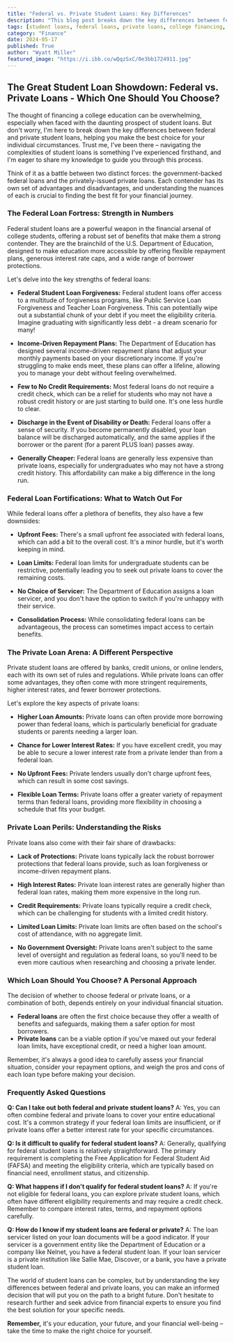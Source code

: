 ```yaml
---
title: "Federal vs. Private Student Loans: Key Differences"
description: "This blog post breaks down the key differences between federal and private student loans, covering benefits, drawbacks, and eligibility requirements. Learn about income-driven repayment, loan forgiveness, and other crucial factors to help you choose the best loan type for your financial situation."
tags: [student loans, federal loans, private loans, college financing, higher education, student debt, loan forgiveness, repayment plans, financial aid, education costs, financial planning]
category: "Finance"
date: 2024-05-17
published: True
author: "Wyatt Miller"
featured_image: "https://i.ibb.co/wQqzSxC/0e3bb1724911.jpg"
---
```


## The Great Student Loan Showdown: Federal vs. Private Loans - Which One Should You Choose?

The thought of financing a college education can be overwhelming, especially when faced with the daunting prospect of student loans.  But don't worry, I'm here to break down the key differences between federal and private student loans, helping you make the best choice for your individual circumstances.  Trust me, I've been there – navigating the complexities of student loans is something I've experienced firsthand, and I'm eager to share my knowledge to guide you through this process. 

Think of it as a battle between two distinct forces: the government-backed federal loans and the privately-issued private loans. Each contender has its own set of advantages and disadvantages, and understanding the nuances of each is crucial to finding the best fit for your financial journey. 

###  The Federal Loan Fortress: Strength in Numbers

Federal student loans are a powerful weapon in the financial arsenal of college students, offering a robust set of benefits that make them a strong contender. They are the brainchild of the U.S. Department of Education, designed to make education more accessible by offering flexible repayment plans, generous interest rate caps, and a wide range of borrower protections. 

Let's delve into the key strengths of federal loans:

* **Federal Student Loan Forgiveness:**  Federal student loans offer access to a multitude of forgiveness programs, like Public Service Loan Forgiveness and Teacher Loan Forgiveness.  This can potentially wipe out a substantial chunk of your debt if you meet the eligibility criteria.  Imagine graduating with significantly less debt - a dream scenario for many! 

* **Income-Driven Repayment Plans:**  The Department of Education has designed several income-driven repayment plans that adjust your monthly payments based on your discretionary income. If you're struggling to make ends meet, these plans can offer a lifeline, allowing you to manage your debt without feeling overwhelmed.

* **Few to No Credit Requirements:** Most federal loans do not require a credit check, which can be a relief for students who may not have a robust credit history or are just starting to build one. It's one less hurdle to clear.

* **Discharge in the Event of Disability or Death:** Federal loans offer a sense of security. If you become permanently disabled, your loan balance will be discharged automatically, and the same applies if the borrower or the parent (for a parent PLUS loan) passes away.  

* **Generally Cheaper:**  Federal loans are generally less expensive than private loans, especially for undergraduates who may not have a strong credit history.  This affordability can make a big difference in the long run.

### Federal Loan Fortifications:  What to Watch Out For

While federal loans offer a plethora of benefits, they also have a few downsides:

* **Upfront Fees:**  There's a small upfront fee associated with federal loans, which can add a bit to the overall cost.  It's a minor hurdle, but it's worth keeping in mind.

* **Loan Limits:**  Federal loan limits for undergraduate students can be restrictive, potentially leading you to seek out private loans to cover the remaining costs.  

* **No Choice of Servicer:** The Department of Education assigns a loan servicer, and you don't have the option to switch if you're unhappy with their service.  

* **Consolidation Process:**  While consolidating federal loans can be advantageous, the process can sometimes impact access to certain benefits.

### The Private Loan Arena: A Different Perspective

Private student loans are offered by banks, credit unions, or online lenders, each with its own set of rules and regulations.  While private loans can offer some advantages, they often come with more stringent requirements, higher interest rates, and fewer borrower protections.

Let's explore the key aspects of private loans:

* **Higher Loan Amounts:**  Private loans can often provide more borrowing power than federal loans, which is particularly beneficial for graduate students or parents needing a larger loan.

* **Chance for Lower Interest Rates:**  If you have excellent credit, you may be able to secure a lower interest rate from a private lender than from a federal loan.  

* **No Upfront Fees:**  Private lenders usually don't charge upfront fees, which can result in some cost savings. 

* **Flexible Loan Terms:**  Private loans offer a greater variety of repayment terms than federal loans, providing more flexibility in choosing a schedule that fits your budget. 

### Private Loan Perils:  Understanding the Risks

Private loans also come with their fair share of drawbacks: 

* **Lack of Protections:**  Private loans typically lack the robust borrower protections that federal loans provide, such as loan forgiveness or income-driven repayment plans. 

* **High Interest Rates:**  Private loan interest rates are generally higher than federal loan rates, making them more expensive in the long run.

* **Credit Requirements:**  Private loans typically require a credit check, which can be challenging for students with a limited credit history.

* **Limited Loan Limits:**  Private loan limits are often based on the school's cost of attendance, with no aggregate limit. 

* **No Government Oversight:**  Private loans aren't subject to the same level of oversight and regulation as federal loans, so you'll need to be even more cautious when researching and choosing a private lender.

### Which Loan Should You Choose? A Personal Approach

The decision of whether to choose federal or private loans, or a combination of both, depends entirely on your individual financial situation.  

* **Federal loans** are often the first choice because they offer a wealth of benefits and safeguards, making them a safer option for most borrowers.
* **Private loans** can be a viable option if you've maxed out your federal loan limits, have exceptional credit, or need a higher loan amount.

Remember, it's always a good idea to carefully assess your financial situation, consider your repayment options, and weigh the pros and cons of each loan type before making your decision. 

###  Frequently Asked Questions

**Q: Can I take out both federal and private student loans?**
A: Yes, you can often combine federal and private loans to cover your entire educational cost. It's a common strategy if your federal loan limits are insufficient, or if private loans offer a better interest rate for your specific circumstances.

**Q: Is it difficult to qualify for federal student loans?**
A: Generally, qualifying for federal student loans is relatively straightforward.  The primary requirement is completing the Free Application for Federal Student Aid (FAFSA) and meeting the eligibility criteria, which are typically based on financial need, enrollment status, and citizenship.

**Q: What happens if I don't qualify for federal student loans?**
A: If you're not eligible for federal loans, you can explore private student loans, which often have different eligibility requirements and may require a credit check.  Remember to compare interest rates, terms, and repayment options carefully.

**Q: How do I know if my student loans are federal or private?**
A: The loan servicer listed on your loan documents will be a good indicator. If your servicer is a government entity like the Department of Education or a company like Nelnet, you have a federal student loan. If your loan servicer is a private institution like Sallie Mae, Discover, or a bank, you have a private student loan.

The world of student loans can be complex, but by understanding the key differences between federal and private loans, you can make an informed decision that will put you on the path to a bright future.  Don't hesitate to research further and seek advice from financial experts to ensure you find the best solution for your specific needs.

**Remember,** it's your education, your future, and your financial well-being –  take the time to make the right choice for yourself.